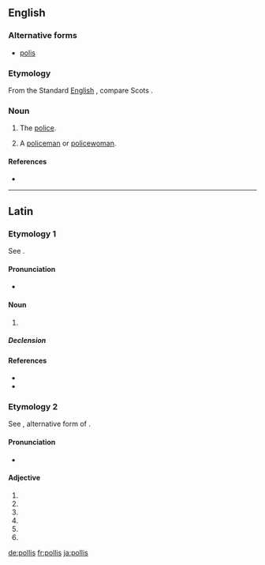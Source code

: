 ==English==

===Alternative forms===
* [[polis]]

===Etymology===
From the Standard [[English]] {{term|police}}, compare Scots {{term|polis|lang=sco}}.

===Noun===
{{en-noun|~|es}}

# {{context|uncountable|Geordie|lang=en}} The [[police]].
# {{context|countable|Geordie|lang=en}} A [[policeman]] or [[policewoman]].

====References====
* {{R:Northeast Dialect 2005}}

----

==Latin==

===Etymology 1===
See {{m|la|pollen||fine flour}}.

====Pronunciation====
* {{la-pronunc|pollis}}

====Noun====
{{la-noun|pollis||pollinis|m|g2=f|third}}

# {{alternative form of|pollen|lang=la}}

=====Declension=====
{{la-decl-3rd|pollis|pollin}}

====References====
* {{R:L&S|pollis}}
* {{R:Gaffiot|p=1,195/3|pollis|1_pollis}}

===Etymology 2===
See {{m|la|pollus}}, alternative form of {{m|la|polus||pole}}.

====Pronunciation====
* {{la-pronunc|pollīs}}

====Adjective====
{{la-adj-form|pollīs}}

# {{inflection of|pollus||dat|m|p|lang=la}}
# {{inflection of|pollus||dat|f|p|lang=la}}
# {{inflection of|pollus||dat|n|p|lang=la}}
# {{inflection of|pollus||abl|m|p|lang=la}}
# {{inflection of|pollus||abl|n|p|lang=la}}
# {{inflection of|pollus||abl|f|p|lang=la}}

[[de:pollis]]
[[fr:pollis]]
[[ja:pollis]]